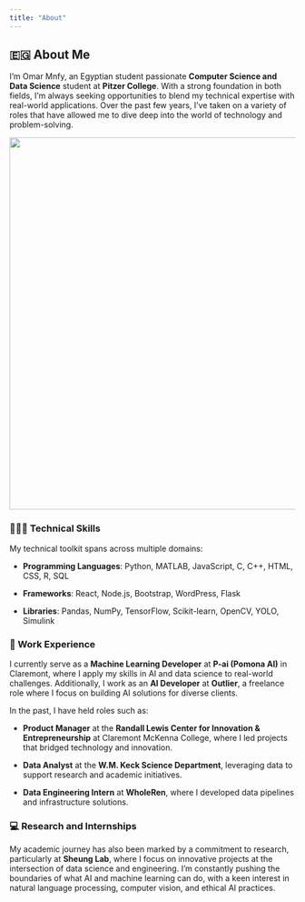 ```yaml
---
title: "About"
---
```


## 🇪🇬 About Me

I'm Omar Mnfy, an Egyptian student passionate **Computer Science and Data Science** student at **Pitzer College**. With a strong foundation in both fields, I'm always seeking opportunities to blend my technical expertise with real-world applications. Over the past few years, I’ve taken on a variety of roles that have allowed me to dive deep into the world of technology and problem-solving.

![](images/Omar+Mnfy+Contact.png){fig-align="center" width="655"}

### 👨🏽‍💻 Technical Skills

My technical toolkit spans across multiple domains:

-   **Programming Languages**: Python, MATLAB, JavaScript, C, C++, HTML, CSS, R, SQL

-   **Frameworks**: React, Node.js, Bootstrap, WordPress, Flask

-   **Libraries**: Pandas, NumPy, TensorFlow, Scikit-learn, OpenCV, YOLO, Simulink

### 💼 Work Experience

I currently serve as a **Machine Learning Developer** at **P-ai (Pomona AI)** in Claremont, where I apply my skills in AI and data science to real-world challenges. Additionally, I work as an **AI Developer** at **Outlier**, a freelance role where I focus on building AI solutions for diverse clients.

In the past, I have held roles such as:

-   **Product Manager** at the **Randall Lewis Center for Innovation & Entrepreneurship** at Claremont McKenna College, where I led projects that bridged technology and innovation.

-   **Data Analyst** at the **W.M. Keck Science Department**, leveraging data to support research and academic initiatives.

-   **Data Engineering Intern** at **WholeRen**, where I developed data pipelines and infrastructure solutions.

### 💻 Research and Internships

My academic journey has also been marked by a commitment to research, particularly at **Sheung Lab**, where I focus on innovative projects at the intersection of data science and engineering. I'm constantly pushing the boundaries of what AI and machine learning can do, with a keen interest in natural language processing, computer vision, and ethical AI practices.
